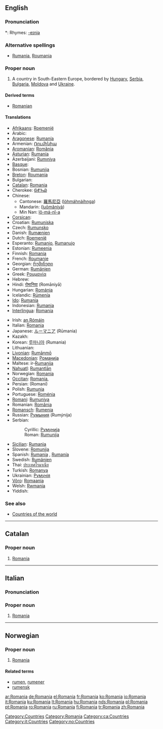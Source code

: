 {{see|România|Románia}}
==English==
{{wikipedia}}

===Pronunciation===
{{IPA|/ɹoʊ'meɪniə/}}
*: Rhymes: [[Rhymes:English:-eɪniə|-eɪniə]]

===Alternative spellings===
* [[Rumania]], [[Roumania]] {{italbrac|archaic}}

===Proper noun===
{{en-proper noun}}

# A country in South-Eastern Europe, bordered by [[Hungary]], [[Serbia]], [[Bulgaria]], [[Moldova]] and [[Ukraine]].

====Derived terms====
* [[Romanian]]

====Translations====
{{trans-top|South-Eastern European country}}
* [[Afrikaans]]: [[Roemenië]]
* Arabic: {{ARchar|[[رومانيا]]}} {{IPAchar|(rumániya)}} {{f}}
* [[Aragonese]]: [[Rumanía]]
* Armenian: [[Ռումինիա]]
* [[Aromanian]]: [[Romãnia]]
* [[Asturian]]: [[Rumanía]]
* Azerbaijani: [[Rumıniya]]
* [[Basque]]: {{t|eu|Errumania}}
* Bosnian: [[Rumunija]] {{f}}
* [[Breton]]: [[Roumania]]
* Bulgarian: {{t|bg|Румъния|g=f}}
* [[Catalan]]: [[#Catalan|Romania]] {{f}}
* Cherokee: [[ᎶᎹᏂᏯ]]
* Chinese:
** Cantonese: [[羅馬尼亞]] ([[lòhmáhnàihnga]])
** Mandarin: {{zh-ts|[[羅馬尼亞]]|[[罗马尼亚]]}} ([[luōmǎníyà]])
** Min Nan: [[lô-má-nî-a]]
* [[Corsican]]: {{t|co|Rumenia}}
* Croatian: [[Rumunjska]] {{f}}
* Czech: [[Rumunsko]] {{n}}
* Danish: [[Rumænien]]
* Dutch: [[Roemenië]]
* Esperanto: [[Rumanio]], [[Rumanujo]]
* Estonian: [[Rumeenia]]
* Finnish: [[#Finnish|Romania]]
* French: [[Roumanie]] {{f}}
* Georgian: [[რუმინეთი]]
* German: [[Rumänien]] {{n}}
* Greek: [[Ρουμανία]] {{f}}
* Hebrew: {{Hebr|[[רומניה]]}}
* Hindi: [[रोमानिया]] (Romāniyā)
* Hungarian: [[Románia]]
* Icelandic: [[Rúmenía]] {{f}}
* [[Ido]]: [[Rumania]]
* Indonesian: [[Rumania]]
* [[Interlingua]]: [[#Interlingua|Romania]]
{{trans-mid}}
* Irish: [[an Rómáin]] {{f}}
* Italian: [[#Italian|Romania]] {{f}}
* Japanese: [[ルーマニア]] (Rūmania)
* Kazakh: {{t|kk|Румыния}}
* Korean: [[루마니아]] (Rumania)
* Lithuanian: {{t|lt|Rumunija}}
* [[Livonian]]: [[Rumāņmō]]
* [[Macedonian]]: [[Романија]]
* Maltese: ir-[[Rumanija]]
* [[Nahuatl]]: [[Rumantlān]]
* Norwegian: [[#Norwegian|Romania]]
* [[Occitan]]: [[#Occitan|Romania]], {{t|oc|Roumagnu}}
* Persian: {{FAchar|[[رومانی]]}} (Romani)
* Polish: [[Rumunia]]
* Portuguese: [[Roménia]] {{f}}
* [[Romani]]: [[Rumuniya]]
* Romanian: [[România]] {{f}}
* [[Romansch]]: [[Rumenia]]
* Russian: [[Румыния]] (Rumýnija) {{f}}
* Serbian:
*: Cyrillic: [[Румунија]] {{f}}
*: Roman: [[Rumunija#Serbian|Rumunija]] {{f}}
* [[Sicilian]]: [[Rumanìa]] {{f}}
* Slovene: [[Romunija]] {{f}}
* Spanish: [[Rumania]] {{f}}, [[Rumanía]] {{f}}
* Swedish: [[Rumänien]]
* Thai: [[ประเทศโรมาเนีย]]
* Turkish: [[Romanya]]
* Ukrainian: [[Румунія]]
* [[Võro]]: [[Romaania]]
* Welsh: [[Rwmania]] {{f}}
* Yiddish: {{Hebr|[[ראמעניע]]}}
{{trans-bottom}}

===See also===
* [[Countries of the world]]

[[Category:Countries]]
[[Category:Romania]]

----

==Catalan==
{{wikipedia|lang=ca}}

===Proper noun===
{{infl|ca|proper noun|gender=f}}

# [[Romania#English|Romania]]

[[Category:ca:Countries]]

----

==Italian==
{{wikipedia|lang=it}}

===Pronunciation===
{{IPA|/romaˈnia/|lang=it}}

===Proper noun===
{{infl|it|proper noun|gender=f}}

# [[Romania#English|Romania]]

[[Category:it:Countries]]

----

==Norwegian==
{{wikipedia|lang=no}}

===Proper noun===
{{infl|no|proper noun}}

# [[#English|Romania]]

====Related terms====
* [[rumen]], [[rumener]]
* [[rumensk]]

[[Category:no:Countries]]

[[ar:Romania]]
[[de:Romania]]
[[el:Romania]]
[[fr:Romania]]
[[ko:Romania]]
[[io:Romania]]
[[it:Romania]]
[[ku:Romania]]
[[lt:Romania]]
[[hu:Romania]]
[[nds:Romania]]
[[pl:Romania]]
[[pt:Romania]]
[[ro:Romania]]
[[ru:Romania]]
[[fi:Romania]]
[[tr:Romania]]
[[zh:Romania]]